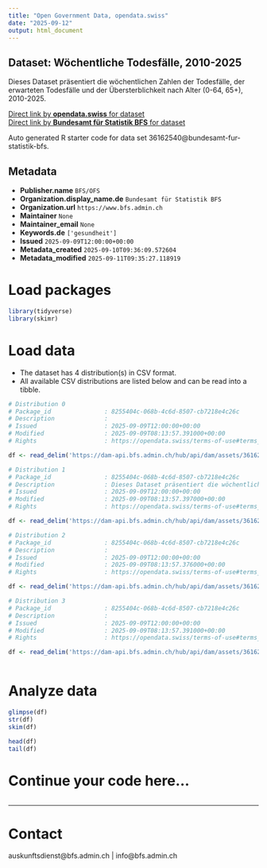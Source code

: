 ```yaml
---
title: "Open Government Data, opendata.swiss"
date: "2025-09-12"
output: html_document
---
```


## Dataset: Wöchentliche Todesfälle, 2010-2025

Dieses Dataset präsentiert die wöchentlichen Zahlen der Todesfälle, der erwarteten Todesfälle und der Übersterblichkeit nach Alter (0-64, 65+), 2010-2025.

[Direct link by **opendata.swiss** for dataset](https://opendata.swiss/de/dataset/wochentliche-todesfalle-2010-2025)<br>
[Direct link by **Bundesamt für Statistik BFS** for dataset](https://www.bfs.admin.ch/asset/de/ts-d-14.03.04.03-wr)

Auto generated R starter code for data set 36162540@bundesamt-fur-statistik-bfs.

## Metadata

- **Publisher.name** `BFS/OFS`
- **Organization.display_name.de** `Bundesamt für Statistik BFS`
- **Organization.url** `https://www.bfs.admin.ch`
- **Maintainer** `None`
- **Maintainer_email** `None`
- **Keywords.de** `['gesundheit']`
- **Issued** `2025-09-09T12:00:00+00:00`
- **Metadata_created** `2025-09-10T09:36:09.572604`
- **Metadata_modified** `2025-09-11T09:35:27.118919`


# Load packages

```r

library(tidyverse)
library(skimr)

```

# Load data

-   The dataset has 4 distribution(s) in CSV format.
-   All available CSV distributions are listed below and can be read into a tibble.

```r

# Distribution 0
# Package_id               : 8255404c-068b-4c6d-8507-cb7218e4c26c
# Description              : 
# Issued                   : 2025-09-09T12:00:00+00:00
# Modified                 : 2025-09-09T08:13:57.391000+00:00
# Rights                   : https://opendata.swiss/terms-of-use#terms_by_ask

df <- read_delim('https://dam-api.bfs.admin.ch/hub/api/dam/assets/36162560/master')

# Distribution 1
# Package_id               : 8255404c-068b-4c6d-8507-cb7218e4c26c
# Description              : Dieses Dataset präsentiert die wöchentlichen Zahlen der Todesfälle, der erwarteten Todesfälle und der Übersterblichkeit nach Alter (0-64, 65+), 2010-2025.
# Issued                   : 2025-09-09T12:00:00+00:00
# Modified                 : 2025-09-09T08:13:57.397000+00:00
# Rights                   : https://opendata.swiss/terms-of-use#terms_by_ask

df <- read_delim('https://dam-api.bfs.admin.ch/hub/api/dam/assets/36162569/master')

# Distribution 2
# Package_id               : 8255404c-068b-4c6d-8507-cb7218e4c26c
# Description              : 
# Issued                   : 2025-09-09T12:00:00+00:00
# Modified                 : 2025-09-09T08:13:57.376000+00:00
# Rights                   : https://opendata.swiss/terms-of-use#terms_by_ask

df <- read_delim('https://dam-api.bfs.admin.ch/hub/api/dam/assets/36162564/master')

# Distribution 3
# Package_id               : 8255404c-068b-4c6d-8507-cb7218e4c26c
# Description              : 
# Issued                   : 2025-09-09T12:00:00+00:00
# Modified                 : 2025-09-09T08:13:57.391000+00:00
# Rights                   : https://opendata.swiss/terms-of-use#terms_by_ask

df <- read_delim('https://dam-api.bfs.admin.ch/hub/api/dam/assets/36162555/master')



```

# Analyze data

```r

glimpse(df)
str(df)
skim(df)

head(df)
tail(df)

```

# Continue your code here...

```r

```

------------------------------------------------------------------------

# Contact

auskunftsdienst@bfs.admin.ch | info@bfs.admin.ch
